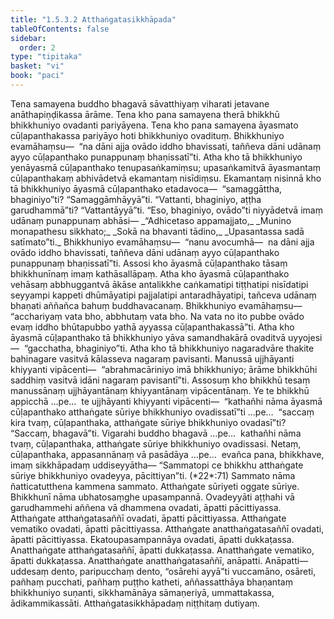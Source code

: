 ```yaml
---
title: "1.5.3.2 Atthaṅgatasikkhāpada"
tableOfContents: false
sidebar:
  order: 2
type: "tipitaka"
basket: "vi"
book: "paci"
---
```



<DynamicBreadcrumb />

<Division number="153" book="paci" e="ch" v="2" p="77">

<Paragraph number="517" book="paci">
Tena samayena buddho bhagavā sāvatthiyaṃ viharati jetavane anāthapiṇḍikassa ārāme. Tena kho pana samayena therā bhikkhū bhikkhuniyo ovadanti pariyāyena. Tena kho pana samayena āyasmato cūḷapanthakassa pariyāyo hoti bhikkhuniyo ovadituṃ. Bhikkhuniyo evamāhaṃsu—  “na dāni ajja ovādo iddho bhavissati, taññeva dāni udānaṃ ayyo cūḷapanthako punappunaṃ bhaṇissatī”ti. Atha kho tā bhikkhuniyo yenāyasmā cūḷapanthako tenupasaṅkamiṃsu; upasaṅkamitvā āyasmantaṃ cūḷapanthakaṃ abhivādetvā ekamantaṃ nisīdiṃsu. Ekamantaṃ nisinnā kho tā bhikkhuniyo āyasmā cūḷapanthako etadavoca—  “samaggāttha, bhaginiyo”ti? “Samaggāmhāyyā”ti. “Vattanti, bhaginiyo, aṭṭha garudhammā”ti? “Vattantāyyā”ti. “Eso, bhaginiyo, ovādo”ti niyyādetvā imaṃ udānaṃ punappunaṃ abhāsi—
</Paragraph>

<Paragraph number="518" type="verses" book="paci">
_“Adhicetaso appamajjato,_  
_Munino monapathesu sikkhato;_  
_Sokā na bhavanti tādino,_  
_Upasantassa sadā satīmato”ti._  

</Paragraph>

<Paragraph number="519" book="paci">
Bhikkhuniyo evamāhaṃsu—  “nanu avocumhā—  na dāni ajja ovādo iddho bhavissati, taññeva dāni udānaṃ ayyo cūḷapanthako punappunaṃ bhaṇissatī”ti. Assosi kho āyasmā cūḷapanthako tāsaṃ bhikkhunīnaṃ imaṃ kathāsallāpaṃ. Atha kho āyasmā cūḷapanthako vehāsaṃ abbhuggantvā ākāse antalikkhe caṅkamatipi tiṭṭhatipi nisīdatipi seyyampi kappeti dhūmāyatipi pajjalatipi antaradhāyatipi, tañceva udānaṃ bhaṇati aññañca bahuṃ buddhavacanaṃ. Bhikkhuniyo evamāhaṃsu—  “acchariyaṃ vata bho, abbhutaṃ vata bho. Na vata no ito pubbe ovādo evaṃ iddho bhūtapubbo yathā ayyassa cūḷapanthakassā”ti. Atha kho āyasmā cūḷapanthako tā bhikkhuniyo yāva samandhakārā ovaditvā uyyojesi—  “gacchatha, bhaginiyo”ti.
</Paragraph>

<Paragraph number="520" book="paci">
Atha kho tā bhikkhuniyo nagaradvāre thakite bahinagare vasitvā kālasseva nagaraṃ pavisanti. Manussā ujjhāyanti khiyyanti vipācenti—  “abrahmacāriniyo imā bhikkhuniyo; ārāme bhikkhūhi saddhiṃ vasitvā idāni nagaraṃ pavisantī”ti.
</Paragraph>

<Paragraph number="521" book="paci">
Assosuṃ kho bhikkhū tesaṃ manussānaṃ ujjhāyantānaṃ khiyyantānaṃ vipācentānaṃ. Ye te bhikkhū appicchā …pe…  te ujjhāyanti khiyyanti vipācenti—  “kathañhi nāma āyasmā cūḷapanthako atthaṅgate sūriye bhikkhuniyo ovadissatī”ti …pe…  “saccaṃ kira tvaṃ, cūḷapanthaka, atthaṅgate sūriye bhikkhuniyo ovadasī”ti? “Saccaṃ, bhagavā”ti. Vigarahi buddho bhagavā …pe…  kathañhi nāma tvaṃ, cūḷapanthaka, atthaṅgate sūriye bhikkhuniyo ovadissasi. Netaṃ, cūḷapanthaka, appasannānaṃ vā pasādāya …pe…  evañca pana, bhikkhave, imaṃ sikkhāpadaṃ uddiseyyātha—
</Paragraph>

</Division>
<Division number="154" book="paci" e="ch" v="2" p="78">

<Paragraph number="522" book="paci">
<Emphasis>“Sammatopi ce bhikkhu atthaṅgate sūriye bhikkhuniyo ovadeyya, pācittiyan”</Emphasis>ti. (*22*:<Emphasis>71</Emphasis>)
</Paragraph>

</Division>
<Division number="155" book="paci" e="ch" v="2" p="78">

<Paragraph number="523" book="paci">
<Emphasis>Sammato</Emphasis> nāma ñatticatutthena kammena sammato.
</Paragraph>

<Paragraph number="524" book="paci">
<Emphasis>Atthaṅgate sūriye</Emphasis>ti oggate sūriye.
</Paragraph>

<Paragraph number="525" book="paci">
<Emphasis>Bhikkhunī</Emphasis> nāma ubhatosaṃghe upasampannā.
</Paragraph>

<Paragraph number="526" book="paci">
<Emphasis>Ovadeyyā</Emphasis>ti aṭṭhahi vā garudhammehi aññena vā dhammena ovadati, āpatti pācittiyassa.
</Paragraph>

</Division>
<Division number="156" book="paci" e="ch" v="2" p="78">

<Paragraph number="527" book="paci">
Atthaṅgate atthaṅgatasaññī ovadati, āpatti pācittiyassa. Atthaṅgate vematiko ovadati, āpatti pācittiyassa. Atthaṅgate anatthaṅgatasaññī ovadati, āpatti pācittiyassa.
</Paragraph>

<Paragraph number="528" book="paci">
Ekatoupasampannāya ovadati, āpatti dukkaṭassa. Anatthaṅgate atthaṅgatasaññī, āpatti dukkaṭassa. Anatthaṅgate vematiko, āpatti dukkaṭassa. Anatthaṅgate anatthaṅgatasaññī, anāpatti.
</Paragraph>

</Division>
<Division number="157" book="paci" e="ch" v="2" p="78">

<Paragraph number="529" book="paci">
Anāpatti—  uddesaṃ dento, paripucchaṃ dento, “osārehi ayyā”ti vuccamāno, osāreti, pañhaṃ pucchati, pañhaṃ puṭṭho katheti, aññassatthāya bhaṇantaṃ bhikkhuniyo suṇanti, sikkhamānāya sāmaṇeriyā, ummattakassa, ādikammikassāti.

</Paragraph>
</Division>

<Paragraph number="530" type="center" book="paci">
Atthaṅgatasikkhāpadaṃ niṭṭhitaṃ dutiyaṃ.
</Paragraph>